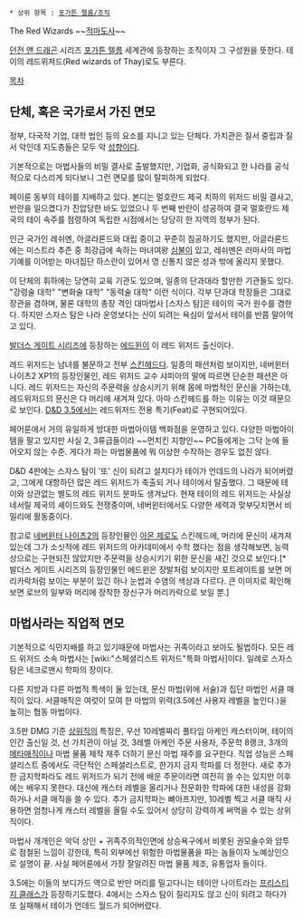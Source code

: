  * 상위 항목 : [[포가튼 렐름/조직]]

The Red Wizards ~~[[적마도사]]~~

[[던전 앤 드래곤]] 시리즈 [[포가튼 렐름]] 세계관에 등장하는 조직이자 그 구성원을 뜻한다. 테이의 레드위져드(Red wizards of Thay)로도 부른다.

[[목차]]
== 단체, 혹은 국가로서 가진 면모 ==
정부, 다국적 기업, 대학 법인 등의 요소를 지니고 있는 단체다. 가치관은 질서 중립과 질서 악인데 지도층들은 모두 악 [[성향]]이다. 

기본적으로는 마법사들의 비밀 결사로 출발했지만, 기업화, 공식화되고 한 나라를 공식적으로 다스리게 되다보니 그런 면모를 많이 탈피하게 되었다. 

페이룬 동부의 테이를 지배하고 있다. 본디는 멀호란드 제국 치하의 위저드 비밀 결사고, 반란을 일으켰다가 진압당한 바도 있었으나 두 번째 반란이 성공하여 결국 멀호란드 제국의 테이 속주를 점령하여 독립한 시점에서는 당당히 한 지역의 정부가 된다.

인근 국가인 레쉬멘, 아글라론드와 대립 중이고 꾸준히 침공하기도 했지만, 아글라론드에는 미스트라 추즌 중 최강급에 속하는 마녀여왕 [[심불]]이 있고, 레쉬멘은 러마사의 마법기예를 이어받는 마녀집단 하스란이 있어서 영 신통치 않은 성과 밖에 올리지 못했다. 
 
이 단체의 휘하에는 당연히 교육 기관도 있으며, 일종의 단과대라 할만한 기관들도 있다.  "강령술 대학"  "변화술 대학" "동력술 대학" 이런 식이다. 각부 단과대 학장들은 그대로 장관을 겸하며, 물론 대학의 총장 격인 대마법사 [스자스 탐]은 테이의 국가 원수를 겸한다. 하지만 스자스 탐은 나라 운영보다는 신이 되려는 욕심이 앞서서 테이를 반쯤 말아먹고 있다.

[[발더스 게이트 시리즈]]에 등장하는 [[에드윈]]이 이 레드 위저드 출신이다.

레드 위저드는 남녀를 불문하고 전부 [[스킨헤드]]다. 일종의 패션처럼 보이지만, 네버윈터 나이츠2 XP1의 등장인물인, 레드 위저드 교수 샤피아의 말에 따르면 단순한 패션은 아니다. 레드 위저드는 자신의 주문력을 상승시키기 위해 몸에 마법적인 문신을 가하는데, 레드위저드의 문신은 다 머리에 새겨져 있다. 아마 스킨헤드를 하는 이유는 이것 때문으로 보인다. [[D&D 3.5]]에서는 레드위저드 전용 특기(Feat)로 구현되어있다.

페어룬에서 거의 유일하게 방대한 마법아이템 백화점을 운영하고 있다. 다양한 마법아이템을 팔고 있지만 사실 2, 3류급들이라 ~~먼치킨 지향인~~ PC들에게는 그닥 눈에 들어오지 않는 수준. 게다가 파는 마법물품에 뭐 이상한 수작하는 경우도 없진 않다.  

D&D 4판에는 스자스 탐이 '또' 신이 되려고 설치다가 테이가 언데드의 나라가 되어버렸고, 그에게 대항하던 많은 레드 위저드가 축출되 거나 테이에서 탈출했다. 그 때문에 테이와 상관없는 별도의 레드 위저드 분파도 생겨났다. 현재 테이의 레드 위저드는 사실상 네서릴 제국의 셰이드와도 전쟁중이며, 네버윈터에서도 다양한 세력과 맞부딧치면서 비밀리에 활동중이다. 

참고로 [[네버윈터 나이츠2]]의 등장인물인 [[아몬 제로]]도 스킨헤드에, 머리에 문신이 새겨져 있는데 그가 소싯적에 레드 위저드의 아카데미에서 수학 했다는 점을 생각해보면, 능력상으로는 구현되진 않았지만 주문력을 상승시키기 위한 문신을 새긴 것으로 보인다.[* 발더스 게이트 시리즈의 등장인물인 에드윈은 장발처럼 보이지만 포트레이트를 보면 머리카락처럼 보이는 부분이 있긴 하나 눈썹과 수염의 색상과 다르다. 큰 이미지로 확인해 보면 로브의 일부와 머리에 장착한 장신구가 머리카락으로 보일 뿐.] 

== 마법사라는 직업적 면모 ==
기본적으로 식민지배를 하고 있기때문에 마법사는 귀족이라고 보아도 될법하다.
모든 레드 위저드 소속 마법사는 [wiki:"스페셜리스트 위저드"특화 마법사]이다. 일례로 스자스 탐은 네크로맨시 학파의 장이다. 

다른 지방과 다른 마법적 특색이 둘 있는데, 문신 마법(위에 서술)과 집단 마법인 서클 매직이 있다. 서클매직은 여럿이 모여 한 마법의 위력(3.5에선 사용자 레벨을 높인다.)을 높히는 협동 마법이다.

3.5판 DMG 기준 [[상위직]]의 특징은, 우선 10레벨짜리 풀타임 아케인 캐스터이며, 테이의 인간 출신일 것, 선 가치관이 아닐 것, 3레벨 아케인 주문 사용자, 주문학 8랭크, 3개의 [[메타매직]]이나 마법 물품 제작 재주 더하기 문신 마법 재주를 요구한다.
직업 성능은 스페셜리스트 중에서도 극단적인 스페셜리스트로, 한가지 금지 학파를 더 정한다. 새로 추가한 금지학파라도 레드 위저드가 되기 전에 배운 주문이라면 여전히 쓸 수는 있지만 이후에는 배우지 못한다. 대신에 캐스터 레벨을 올리거나 전문화한 학파에 대한 내성을 강화하거나 서클 매직을 쓸 수 있다.
추가 금지학파는 뼈아프지만, 10레벨 찍고 서클 매직 사용하면 엄청나게 캐스터 레벨을 올릴 수도 있어서 상당히 강력하게 써먹을 수 있는 상위직이다.

마법사 개개인은 악덕 상인 + 귀족주의적인면에 상승욕구에서 비롯된 권모술수와 암투로 점철된 느낌이 강한데, 특히 외부에선 위험한 마법물품을 파는 놈들이자 노예상인으로 설명이 끝. 사실 페어룬에서 가장 잘알려진 마법 물품 제조, 유통업자 들이다. 

3.5에는 이들의 보디가드 역으로 반만 머리를 밀고다니는 테이안 나이트라는 [[프리스티지 클래스]]가 등장하기도했다. 4에서는 스자스 탐이 질리지도 않고 신이 되려고 하다가 또 실패해서 테이가 언데드 월드가 되어버렸다.

